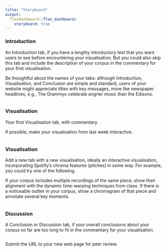 ```yaml
---
title: "Storyboard"
output: 
  flexdashboard::flex_dashboard:
    storyboard: true
---
```


### Introduction

An Introduction tab, if you have a lengthy introductory text that you want users to see before encountering your visualisation. But you could also skip this tab and include the description of your corpus in the commentary for your first visualisation.

Be thoughtful about the names of your tabs: although Introduction, Visualisation, and Conclusion are simple and standard, users of your website might appreciate titles with key messages, more like newspaper headlines, e.g., The Grammys celebrate angrier music than the Edisons.

```r
```

### Visualisation

Your first Visualisation tab, with commentary.

If possible, make your visualisation from last week interactive.

```r
```

### Visualisation

Add a new tab with a new visualisation, ideally an interactive visualisation, incorporating Spotify’s chroma features (pitches) in some way. For example, you could try one of the following.

If your corpus includes multiple recordings of the same piece, show their alignment with the dynamic time-warping techniques from class.
If there is a noticeable outlier in your corpus, show a chromagram of that piece and annotate several key moments.

```r
```

### Discussion

A Conclusion or Discussion tab, if your overall conclusions about your corpus so far are too long to fit in the commentary for your visualisation.

```r
```

Submit the URL to your new web page for peer review.

